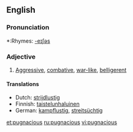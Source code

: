 ==English==

===Pronunciation===
*:Rhymes: [[Rhymes:English:-eɪʃəs|-eɪʃəs]]

===Adjective===
{{en-adj}}
#[[aggressive|Aggressive]], [[combative]], [[war-like]], [[belligerent]]

====Translations====
{{top}}
*Dutch: [[strijdlustig]]
*Finnish: [[taistelunhaluinen]]
*German: [[kampflustig]], [[streitsüchtig]]
{{mid}}
{{bottom}}

[[et:pugnacious]]
[[ru:pugnacious]]
[[vi:pugnacious]]